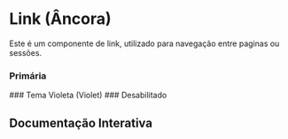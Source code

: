 
<Meta of={Story} />

# Link (Âncora)

Este é um componente de link, utilizado para navegação entre paginas ou sessões.

### Primária
<Canvas of={Story.Primary} />
### Tema Violeta (Violet)
<Canvas of={Story.Violet} />
### Desabilitado
<Canvas of={Story.Disabled} />

## Documentação Interativa

<Primary/>
<Controls/>

